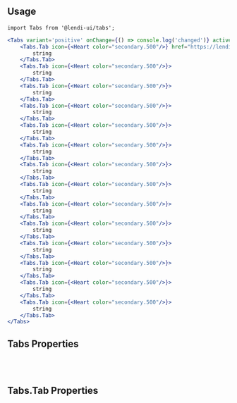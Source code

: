 
## Usage

```
import Tabs from '@lendi-ui/tabs';
```

```jsx
<Tabs variant='positive' onChange={() => console.log('changed')} activeTab={1}>
    <Tabs.Tab icon={<Heart color="secondary.500"/>} href="https://lendi.com.au">
        string
    </Tabs.Tab>
    <Tabs.Tab icon={<Heart color="secondary.500"/>}>
        string
    </Tabs.Tab>
    <Tabs.Tab icon={<Heart color="secondary.500"/>}>
        string
    </Tabs.Tab>
    <Tabs.Tab icon={<Heart color="secondary.500"/>}>
        string
    </Tabs.Tab>
    <Tabs.Tab icon={<Heart color="secondary.500"/>}>
        string
    </Tabs.Tab>
    <Tabs.Tab icon={<Heart color="secondary.500"/>}>
        string
    </Tabs.Tab>
    <Tabs.Tab icon={<Heart color="secondary.500"/>}>
        string
    </Tabs.Tab>
    <Tabs.Tab icon={<Heart color="secondary.500"/>}>
        string
    </Tabs.Tab>
    <Tabs.Tab icon={<Heart color="secondary.500"/>}>
        string
    </Tabs.Tab>
    <Tabs.Tab icon={<Heart color="secondary.500"/>}>
        string
    </Tabs.Tab>
    <Tabs.Tab icon={<Heart color="secondary.500"/>}>
        string
    </Tabs.Tab>
    <Tabs.Tab icon={<Heart color="secondary.500"/>}>
        string
    </Tabs.Tab>
    <Tabs.Tab icon={<Heart color="secondary.500"/>}>
        string
    </Tabs.Tab>
    <Tabs.Tab icon={<Heart color="secondary.500"/>}>
        string
    </Tabs.Tab>
</Tabs>
```

## Tabs Properties

<PropTable>
  <PropTable.Entry name="variant" type="positive" description="make tab background color as primary.500, otherwise transparent"/>
  <PropTable.Entry name="onChange" type="() => void" description="Handle the change event"/>
  <PropTable.Entry name="activeTab" type="number" description="index of active tab"/>
</PropTable>

<br/><br/>

## Tabs.Tab Properties

<PropTable>
  <PropTable.Entry name="icon" type="React.ReactNode" description="Icon on top of text."/>
  <PropTable.Entry name="href" type="string" description="URL to link to"/>
</PropTable>
